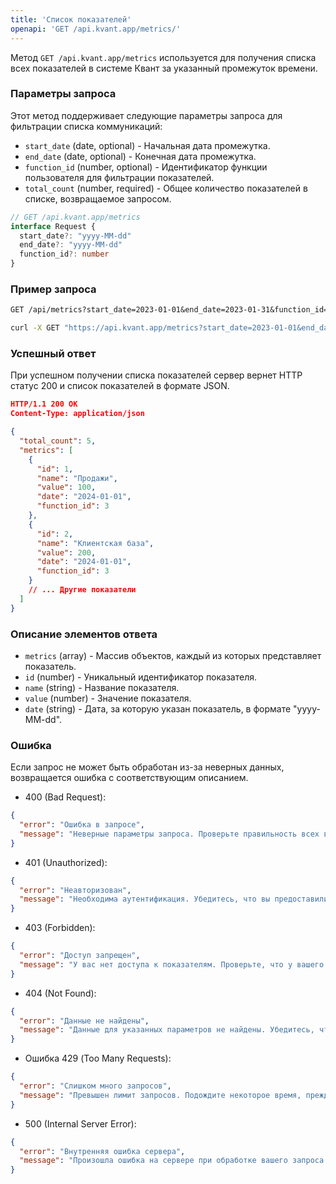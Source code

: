 ```yaml
---
title: 'Список показателей'
openapi: 'GET /api.kvant.app/metrics/'
---
```

Метод `GET /api.kvant.app/metrics` используется для получения списка всех показателей в системе Квант за указанный промежуток времени.

### Параметры запроса

Этот метод поддерживает следующие параметры запроса для фильтрации списка коммуникаций:

- `start_date` (date, optional) - Начальная дата промежутка.
- `end_date` (date, optional) - Конечная дата промежутка.
- `function_id` (number, optional) - Идентификатор функции пользователя для фильтрации показателей.
- `total_count` (number, required) - Общее количество показателей в списке, возвращаемое запросом.


```typescript
// GET /api.kvant.app/metrics
interface Request { 
  start_date?: "yyyy-MM-dd"
  end_date?: "yyyy-MM-dd"
  function_id?: number
}
```

### Пример запроса

<CodeGroup>

```md Request
GET /api/metrics?start_date=2023-01-01&end_date=2023-01-31&function_id=3
```

```bash cURL
curl -X GET "https://api.kvant.app/metrics?start_date=2023-01-01&end_date=2023-01-31&function_id=3"
```

</CodeGroup>

### Успешный ответ
При успешном получении списка показателей сервер вернет HTTP статус 200 и список показателей в формате JSON.

```json
HTTP/1.1 200 OK
Content-Type: application/json

{
  "total_count": 5,
  "metrics": [
    {
      "id": 1,
      "name": "Продажи",
      "value": 100,
      "date": "2024-01-01",
      "function_id": 3
    },
    {
      "id": 2,
      "name": "Клиентская база",
      "value": 200,
      "date": "2024-01-01",
      "function_id": 3
    }
    // ... Другие показатели
  ]
}
```
### Описание элементов ответа

- `metrics` (array) - Массив объектов, каждый из которых представляет показатель.
- `id` (number) - Уникальный идентификатор показателя.
- `name` (string) - Название показателя.
- `value` (number) - Значение показателя.
- `date` (string) - Дата, за которую указан показатель, в формате "yyyy-MM-dd".

### Ошибка
Если запрос не может быть обработан из-за неверных данных, возвращается ошибка с соответствующим описанием.

- 400 (Bad Request):
```json
{
  "error": "Ошибка в запросе",
  "message": "Неверные параметры запроса. Проверьте правильность всех введенных данных"
}
```

- 401 (Unauthorized):
```json
{
  "error": "Неавторизован",
  "message": "Необходима аутентификация. Убедитесь, что вы предоставили правильный API-ключ в заголовке запроса."
}
```
- 403 (Forbidden):
```json
{
  "error": "Доступ запрещен",
  "message": "У вас нет доступа к показателям. Проверьте, что у вашего аккаунта есть соответствующие права доступа."
}
```
- 404 (Not Found):
```json
{
  "error": "Данные не найдены",
  "message": "Данные для указанных параметров не найдены. Убедитесь, что вы ввели корректные даты или идентификатор функции."
}
```
- Ошибка 429 (Too Many Requests):
```json
{
  "error": "Слишком много запросов",
  "message": "Превышен лимит запросов. Подождите некоторое время, прежде чем отправлять новый запрос."
}
```
- 500 (Internal Server Error):
```json
{
  "error": "Внутренняя ошибка сервера",
  "message": "Произошла ошибка на сервере при обработке вашего запроса. Пожалуйста, попробуйте еще раз позже или обратитесь в службу поддержки."
}
```